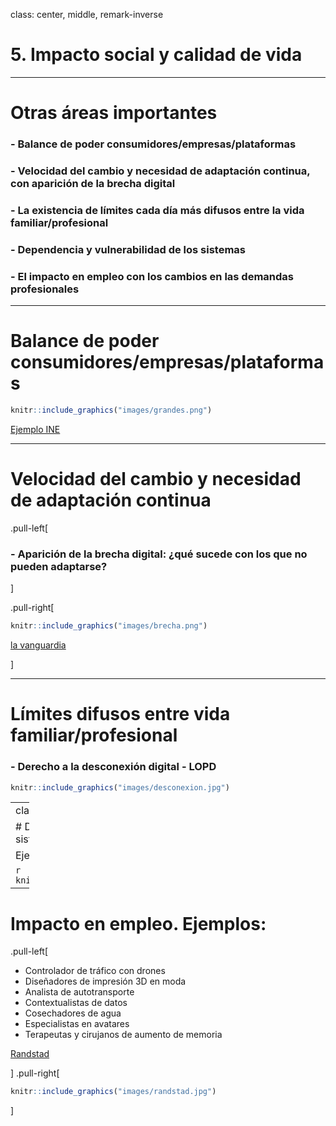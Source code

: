 

class: center, middle, remark-inverse

# 5. Impacto social y calidad de vida


---

# Otras áreas importantes

### - Balance de poder consumidores/empresas/plataformas
### - Velocidad del cambio y necesidad de adaptación continua, con aparición de la brecha digital
### - La existencia de límites cada día más difusos entre la vida familiar/profesional
### - Dependencia y vulnerabilidad de los sistemas
### - El impacto en empleo con los cambios en las demandas profesionales

---

# Balance de poder consumidores/empresas/plataformas

```r

knitr::include_graphics("images/grandes.png")
```

[Ejemplo INE](https://www.eleconomista.es/economia/noticias/10167522/10/19/El-INE-usara-los-movimientos-de-nuestros-telefonos-moviles-para-elaborar-un-nuevo-estudio.html)

---

# Velocidad del cambio y necesidad de adaptación continua

.pull-left[


### - Aparición de la brecha digital: ¿qué sucede con los que no pueden adaptarse?

]


.pull-right[


```r

knitr::include_graphics("images/brecha.png")
```


<a href="https://www.lavanguardia.com/vida/junior-report/20190509/462140060359/brecha-digital-desigualdad-acceso-internet.html" target="_blank">la vanguardia</a>

]

---

# Límites difusos entre vida familiar/profesional

### - Derecho a la desconexión digital - LOPD

```r

knitr::include_graphics("images/desconexion.jpg")
```

---
class: center

# Dependencia y vulnerabilidad de los sistemas

Ejemplo: [Apagón Tenerife](https://elpais.com/politica/2019/09/29/actualidad/1569764208_489586.html)

```r

knitr::include_graphics("images/panic.jpg")
```

---

# Impacto en empleo. Ejemplos:

.pull-left[

- Controlador de tráfico con drones
- Diseñadores de impresión 3D en moda
- Analista de autotransporte
- Contextualistas de datos
- Cosechadores de agua
- Especialistas en avatares
- Terapeutas y cirujanos de aumento de memoria

[Randstad](https://www.randstad.es/tendencias360/como-sera-el-futuro-del-empleo-en-2030/)

]
.pull-right[


```r

knitr::include_graphics("images/randstad.jpg")
```
]
